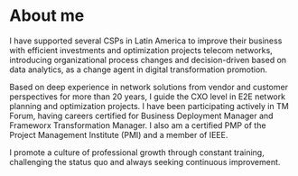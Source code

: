 # About me

I have supported several CSPs in Latin America to improve their business with efficient investments and optimization projects telecom networks, introducing organizational process changes and decision-driven based on data analytics, as a change agent in digital transformation promotion.

Based on deep experience in network solutions from vendor and customer perspectives for more than 20 years, I guide the CXO level in E2E network planning and optimization projects. I have been participating actively in TM Forum, having careers certified for Business Deployment Manager and Frameworx Transformation Manager. I also am a certified PMP of the Project Management Institute (PMI) and a member of IEEE.

I promote a culture of professional growth through constant training, challenging the status quo and always seeking continuous improvement. 